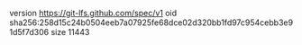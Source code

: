 version https://git-lfs.github.com/spec/v1
oid sha256:258d15c24b0504eeb7a07925fe68dce02d320bb1fd97c954cebb3e91d5f7d306
size 11443
